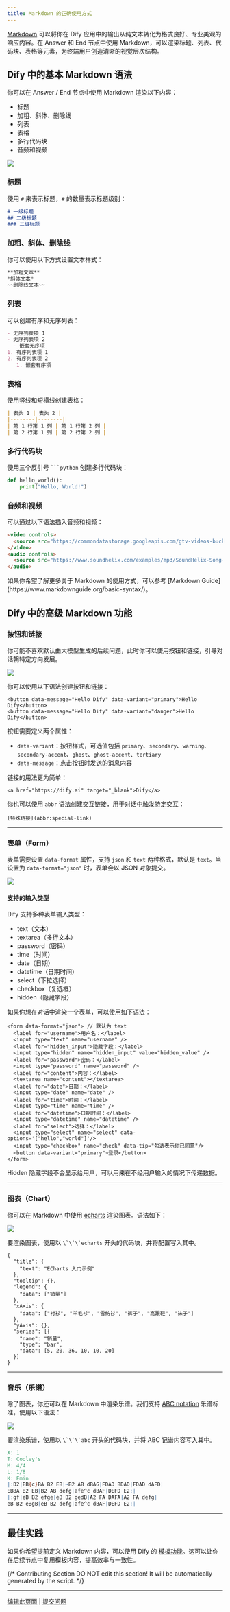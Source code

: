 ```yaml
---
title: Markdown 的正确使用方式
---
```


[Markdown](https://www.markdownguide.org/basic-syntax/) 可以将你在 Dify 应用中的输出从纯文本转化为格式良好、专业美观的响应内容。在 Answer 和 End 节点中使用 Markdown，可以渲染标题、列表、代码块、表格等元素，为终端用户创造清晰的视觉层次结构。

## Dify 中的基本 Markdown 语法

你可以在 Answer / End 节点中使用 Markdown 渲染以下内容：

* 标题
* 加粗、斜体、删除线
* 列表
* 表格
* 多行代码块
* 音频和视频

<img
  src="/images/CleanShot2025-07-14at00.34.54.png"
  className="mr-auto"
/>

### 标题

使用 `#` 来表示标题，`#` 的数量表示标题级别：

```markdown
# 一级标题
## 二级标题
### 三级标题
```

### 加粗、斜体、删除线

你可以使用以下方式设置文本样式：

```markdown
**加粗文本**
*斜体文本*
~~删除线文本~~
```

### 列表

可以创建有序和无序列表：

```markdown
- 无序列表项 1
- 无序列表项 2
  - 嵌套无序项
1. 有序列表项 1
2. 有序列表项 2
   1. 嵌套有序项
```

### 表格

使用竖线和短横线创建表格：

```markdown
| 表头 1 | 表头 2 |
|--------|--------|
| 第 1 行第 1 列 | 第 1 行第 2 列 |
| 第 2 行第 1 列 | 第 2 行第 2 列 |
```

### 多行代码块

使用三个反引号 <code>\`\`\`python</code> 创建多行代码块：

```python
def hello_world():
    print("Hello, World!")
```

### 音频和视频

可以通过以下语法插入音频和视频：

```markdown
<video controls>
  <source src="https://commondatastorage.googleapis.com/gtv-videos-bucket/sample/ForBiggerBlazes.mp4" type="video/mp4">
</video>
<audio controls>
  <source src="https://www.soundhelix.com/examples/mp3/SoundHelix-Song-1.mp3" type="audio/mpeg">
</audio>
```
<Note>
  如果你希望了解更多关于 Markdown 的使用方式，可以参考 [Markdown Guide](https://www.markdownguide.org/basic-syntax/)。
</Note>

## Dify 中的高级 Markdown 功能

### 按钮和链接

你可能不喜欢默认由大模型生成的后续问题，此时你可以使用按钮和链接，引导对话朝特定方向发展。

<img
src="/images/screenshot-20250714-134035.png"
className="mr-auto"
/>

你可以使用以下语法创建按钮和链接：

```
<button data-message="Hello Dify" data-variant="primary">Hello Dify</button>
<button data-message="Hello Dify" data-variant="danger">Hello Dify</button>
```

按钮需要定义两个属性：

* `data-variant`：按钮样式，可选值包括 `primary`、`secondary`、`warning`、`secondary-accent`、`ghost`、`ghost-accent`、`tertiary`
* `data-message`：点击按钮时发送的消息内容

链接的用法更为简单：

```
<a href="https://dify.ai" target="_blank">Dify</a>
```

你也可以使用 `abbr` 语法创建交互链接，用于对话中触发特定交互：

```
[特殊链接](abbr:special-link)
```

---

### 表单（Form）

表单需要设置 `data-format` 属性，支持 `json` 和 `text` 两种格式，默认是 `text`。当设置为 `data-format="json"` 时，表单会以 JSON 对象提交。

<img
src="/images/screenshot-20250714-134150.png"
className="mr-auto"
/>

#### 支持的输入类型

Dify 支持多种表单输入类型：

* text（文本）
* textarea（多行文本）
* password（密码）
* time（时间）
* date（日期）
* datetime（日期时间）
* select（下拉选择）
* checkbox（复选框）
* hidden（隐藏字段）

如果你想在对话中渲染一个表单，可以使用如下语法：

```
<form data-format="json"> // 默认为 text
  <label for="username">用户名：</label>
  <input type="text" name="username" />
  <label for="hidden_input">隐藏字段：</label>
  <input type="hidden" name="hidden_input" value="hidden_value" />
  <label for="password">密码：</label>
  <input type="password" name="password" />
  <label for="content">内容：</label>
  <textarea name="content"></textarea>
  <label for="date">日期：</label>
  <input type="date" name="date" />
  <label for="time">时间：</label>
  <input type="time" name="time" />
  <label for="datetime">日期时间：</label>
  <input type="datetime" name="datetime" />
  <label for="select">选择：</label>
  <input type="select" name="select" data-options='["hello","world"]'/>
  <input type="checkbox" name="check" data-tip="勾选表示你已同意"/>
  <button data-variant="primary">登录</button>
</form>
```

<Note>
  Hidden 隐藏字段不会显示给用户，可以用来在不经用户输入的情况下传递数据。
</Note>

---

### 图表（Chart）

你可以在 Markdown 中使用 [echarts](https://dify.ai/docs/guides/tools/chart) 渲染图表。语法如下：

<img
src="/images/screenshot-20250714-134238.png"
className="mr-auto"
/>

<Note>
  要渲染图表，使用以 <code>\`\`\`echarts</code> 开头的代码块，并将配置写入其中。
</Note>

```echarts
{
  "title": {
    "text": "ECharts 入门示例"
  },
  "tooltip": {},
  "legend": {
    "data": ["销量"]
  },
  "xAxis": {
    "data": ["衬衫", "羊毛衫", "雪纺衫", "裤子", "高跟鞋", "袜子"]
  },
  "yAxis": {},
  "series": [{
    "name": "销量",
    "type": "bar",
    "data": [5, 20, 36, 10, 10, 20]
  }]
}
```

---

### 音乐（乐谱）

除了图表，你还可以在 Markdown 中渲染乐谱。我们支持 [ABC notation](https://paulrosen.github.io/abcjs/) 乐谱标准，使用以下语法：

<img
src="/images/screenshot-20250714-134431.png"
className="mr-auto"
/>

<Note>
  要渲染乐谱，使用以 <code>\`\`\`abc</code> 开头的代码块，并将 ABC 记谱内容写入其中。
</Note>

```abc
X: 1
T: Cooley's
M: 4/4
L: 1/8
K: Emin
|:D2|EB{c}BA B2 EB|~B2 AB dBAG|FDAD BDAD|FDAD dAFD|
EBBA B2 EB|B2 AB defg|afe^c dBAF|DEFD E2:|
|:gf|eB B2 efge|eB B2 gedB|A2 FA DAFA|A2 FA defg|
eB B2 eBgB|eB B2 defg|afe^c dBAF|DEFD E2:|
```

---

## 最佳实践

如果你希望提前定义 Markdown 内容，可以使用 Dify 的 [模板功能](/en/guides/workflow/node/template)。这可以让你在后续节点中复用模板内容，提高效率与一致性。

{/*
Contributing Section
DO NOT edit this section!
It will be automatically generated by the script.
*/}

---

[编辑此页面](https://github.com/langgenius/dify-docs/edit/main/zh-hans/workshop/basic/the-right-way-of-markdown.mdx) | [提交问题](https://github.com/langgenius/dify-docs/issues/new?title=文档问题%3A%20ight-way-of-markd&body=%23%23%20问题描述%0A%3C%21--%20请简要描述您发现的问题%20--%3E%0A%0A%23%23%20页面链接%0Ahttps%3A%2F%2Fgithub.com%2Flanggenius%2Fdify-docs%2Fblob%2Fmain%2Fzh-hans/workshop/basic%2Fthe-right-way-of-markdown.mdx%0A%0A%23%23%20建议修改%0A%3C%21--%20如果有具体的修改建议，请在此说明%20--%3E%0A%0A%3C%21--%20感谢您对文档质量的关注！%20--%3E)

